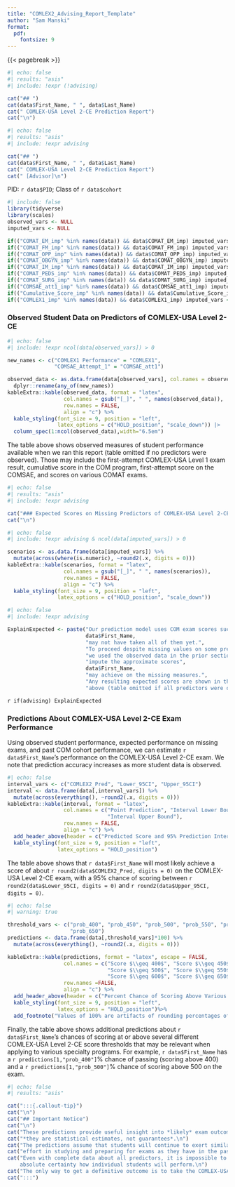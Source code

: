 ---
title: "COMLEX2_Advising_Report_Template"
author: "Sam Manski"
format: 
  pdf:
    fontsize: 9
---

{{< pagebreak >}}

```{r}
#| echo: false
#| results: "asis"
#| include: !expr (!advising)

cat("## ")
cat(data$First_Name, " ", data$Last_Name)
cat(" COMLEX-USA Level 2-CE Prediction Report")
cat("\n")
```

```{r}
#| echo: false
#| results: "asis"
#| include: !expr advising

cat("## ")
cat(data$First_Name, " ", data$Last_Name)
cat(" COMLEX-USA Level 2-CE Prediction Report")
cat(" [Advisor]\n")
```

PID: `r data$PID`; Class of `r data$cohort`

```{r}
#| include: false
library(tidyverse)
library(scales)
observed_vars <- NULL
imputed_vars <- NULL

if(("COMAT_EM_imp" %in% names(data)) && data$COMAT_EM_imp) imputed_vars <- c("COMAT_EM", imputed_vars) else observed_vars <- c("COMAT_EM", observed_vars)
if(("COMAT_FM_imp" %in% names(data)) && data$COMAT_FM_imp) imputed_vars <- c("COMAT_FM", imputed_vars) else observed_vars <- c("COMAT_FM", observed_vars)
if(("COMAT_OPP_imp" %in% names(data)) && data$COMAT_OPP_imp) imputed_vars <- c("COMAT_OPP", imputed_vars) else observed_vars <- c("COMAT_OPP", observed_vars)
if(("COMAT_OBGYN_imp" %in% names(data)) && data$COMAT_OBGYN_imp) imputed_vars <- c("COMAT_OBGYN", imputed_vars) else observed_vars <- c("COMAT_OBGYN", observed_vars)
if(("COMAT_IM_imp" %in% names(data)) && data$COMAT_IM_imp) imputed_vars <- c("COMAT_IM", imputed_vars) else observed_vars <- c("COMAT_IM", observed_vars)
if(("COMAT_PEDS_imp" %in% names(data)) && data$COMAT_PEDS_imp) imputed_vars <- c("COMAT_PEDS", imputed_vars) else observed_vars <- c("COMAT_PEDS", observed_vars)
if(("COMAT_SURG_imp" %in% names(data)) && data$COMAT_SURG_imp) imputed_vars <- c("COMAT_SURG", imputed_vars) else observed_vars <- c("COMAT_SURG", observed_vars)
if(("COMSAE_att1_imp" %in% names(data)) && data$COMSAE_att1_imp) imputed_vars <- c("COMSAE_att1", imputed_vars) else observed_vars <- c("COMSAE_att1", observed_vars)
if(("Cumulative_Score_imp" %in% names(data)) && data$Cumulative_Score_imp) imputed_vars <- c("Cumulative_Score", imputed_vars) else observed_vars <- c("Cumulative_Score", observed_vars)
if(("COMLEX1_imp" %in% names(data)) && data$COMLEX1_imp) imputed_vars <- c("COMLEX1", imputed_vars) else observed_vars <- c("COMLEX1", observed_vars)

```

### Observed Student Data on Predictors of COMLEX-USA Level 2-CE

```{r}
#| echo: false
#| include: !expr ncol(data[observed_vars]) > 0

new_names <- c("COMLEX1 Performance" = "COMLEX1",
               "COMSAE_Attempt_1" = "COMSAE_att1")

observed_data <- as.data.frame(data[observed_vars], col.names = observed_vars) |> 
  dplyr::rename(any_of(new_names))
kableExtra::kable(observed_data, format = "latex", 
                  col.names = gsub("[_]", " ", names(observed_data)), 
                  row.names = FALSE,
                  align = "c") %>%
  kable_styling(font_size = 9, position = "left", 
                latex_options = c("HOLD_position", "scale_down")) |> 
  column_spec(1:ncol(observed_data),width="6.5em")
```

The table above shows observed measures of student performance available when we
ran this report (table omitted if no predictors were observed). Those may
include the first-attempt COMLEX-USA Level 1 exam result, cumulative score in
the COM program, first-attempt score on the COMSAE, and scores on various COMAT
exams.

```{r}
#| echo: false
#| results: "asis"
#| include: !expr advising

cat("### Expected Scores on Missing Predictors of COMLEX-USA Level 2-CE")
cat("\n")
```

```{r}
#| echo: false
#| include: !expr advising & ncol(data[imputed_vars]) > 0

scenarios <- as.data.frame(data[imputed_vars]) %>% 
  mutate(across(where(is.numeric), ~round2(.x, digits = 0)))
kableExtra::kable(scenarios, format = "latex", 
                  col.names = gsub("[_]", " ", names(scenarios)), 
                  row.names = FALSE,
                  align = "c") %>%
  kable_styling(font_size = 9, position = "left", 
                latex_options = c("HOLD_position", "scale_down"))
```

```{r}
#| echo: false
#| include: !expr advising

ExplainExpected <- paste("Our prediction model uses COM exam scores such as COMSAE, COMLEX-USA Level 1 and all COMATs but",
                         data$First_Name, 
                         "may not have taken all of them yet.", 
                         "To proceed despite missing values on some predictors,", 
                         "we used the observed data in the prior section to",
                         "impute the approximate scores", 
                         data$First_Name, 
                         "may achieve on the missing measures.", 
                         "Any resulting expected scores are shown in the table",
                         "above (table omitted if all predictors were observed).")
```

`r if(advising) ExplainExpected`

### Predictions About COMLEX-USA Level 2-CE Exam Performance

Using observed student performance, expected performance on missing exams, and
past COM cohort performance, we can estimate `r data$First_Name`'s performance
on the COMLEX-USA Level 2-CE exam. We note that prediction accuracy increases as
more student data is observed.

```{r}
#| echo: false
interval_vars <- c("COMLEX2_Pred", "Lower_95CI", "Upper_95CI")
interval <- data.frame(data[,interval_vars]) %>% 
  mutate(across(everything(), ~round2(.x, digits = 0)))
kableExtra::kable(interval, format = "latex", 
                  col.names = c("Point Prediction", "Interval Lower Bound", 
                                "Interval Upper Bound"), 
                  row.names = FALSE,
                  align = "c") %>%
  add_header_above(header = c("Predicted Score and 95% Prediction Interval" = 3)) %>%
  kable_styling(font_size = 9, position = "left", 
                latex_options = "HOLD_position")
```

The table above shows that `r data$First_Name` will most likely achieve
a score of about `r round2(data$COMLEX2_Pred, digits = 0)` on the
COMLEX-USA Level 2-CE exam, with a 95% chance of scoring between
`r round2(data$Lower_95CI, digits = 0)` and
`r round2(data$Upper_95CI, digits = 0)`.

```{r}
#| echo: false
#| warning: true

threshold_vars <- c("prob_400", "prob_450", "prob_500", "prob_550", "prob_600", 
                    "prob_650")
predictions <- data.frame(data[,threshold_vars]*100) %>% 
  mutate(across(everything(), ~round2(.x, digits = 0)))

kableExtra::kable(predictions, format = "latex", escape = FALSE, 
                  col.names = c("Score $\\geq 400$", "Score $\\geq 450$", 
                                "Score $\\geq 500$", "Score $\\geq 550$", 
                                "Score $\\geq 600$", "Score $\\geq 650$"), 
                  row.names =FALSE,
                  align = "c") %>%
  add_header_above(header = c("Percent Chance of Scoring Above Various Thresholds" = 6)) %>%
  kable_styling(font_size = 9, position = "left", 
                latex_options = "HOLD_position")%>%
  add_footnote("Values of 100% are artifacts of rounding percentages of 99.5 or higher to the nearest integer.")
```

Finally, the table above shows additional predictions about
`r data$First_Name`'s chances of scoring at or above several different
COMLEX-USA Level 2-CE score thresholds that may be relevant when applying to
various specialty programs. For example, `r data$First_Name` has a
`r predictions[1,"prob_400"]`% chance of passing (scoring above 400) and
a `r predictions[1,"prob_500"]`% chance of scoring above 500 on the
exam.

```{r}
#| echo: false
#| results: "asis"

cat(":::{.callout-tip}")
cat("\n")
cat("## Important Notice")
cat("\n")
cat("These predictions provide useful insight into *likely* exam outcomes but \n")
cat("*they are statistical estimates, not guarantees*.\n")
cat("The predictions assume that students will continue to exert similar levels of \n ")
cat("effort in studying and preparing for exams as they have in the past. \n")
cat("Even with complete data about all predictors, it is impossible to predict with 
    absolute certainty how individual students will perform.\n")
cat("The only way to get a definitive outcome is to take the COMLEX-USA Level 2-CE exam.\n")
cat(":::")
```
